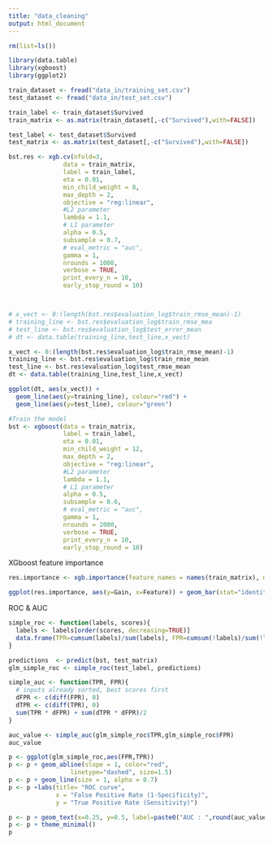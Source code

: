 ```yaml
---
title: "data_cleaning"
output: html_document
---
```


```r
rm(list=ls())

library(data.table)
library(xgboost)
library(ggplot2)
```

```r
train_dataset <- fread("data_in/training_set.csv")
test_dataset <- fread("data_in/test_set.csv")
```


```r
train_label <- train_dataset$Survived
train_matrix <- as.matrix(train_dataset[,-c("Survived"),with=FALSE])

test_label <- test_dataset$Survived
test_matrix <- as.matrix(test_dataset[,-c("Survived"),with=FALSE])
```


```r
bst.res <- xgb.cv(nfold=3,
               data = train_matrix, 
               label = train_label,
               eta = 0.01,
               min_child_weight = 8,
               max_depth = 2,
               objective = "reg:linear",
               #L2 parameter 
               lambda = 1.1,
               # L1 parameter 
               alpha = 0.5, 
               subsample = 0.7,
               # eval_metric = "auc",
               gamma = 1,
               nrounds = 1000,
               verbose = TRUE,
               print_every_n = 10,
               early_stop_round = 10)



# x_vect <- 0:(length(bst.res$evaluation_log$train_rmse_mean)-1)
# training_line <- bst.res$evaluation_log$train_rmse_mea
# test_line <- bst.res$evaluation_log$test_error_mean
# dt <- data.table(training_line,test_line,x_vect)

x_vect <- 0:(length(bst.res$evaluation_log$train_rmse_mean)-1)
training_line <- bst.res$evaluation_log$train_rmse_mean
test_line <- bst.res$evaluation_log$test_rmse_mean
dt <- data.table(training_line,test_line,x_vect)

ggplot(dt, aes(x_vect)) + 
  geom_line(aes(y=training_line), colour="red") + 
  geom_line(aes(y=test_line), colour="green")

```


```r
#Train the model
bst <- xgboost(data = train_matrix, 
               label = train_label,
               eta = 0.01,
               min_child_weight = 12,
               max_depth = 2,
               objective = "reg:linear",
               #L2 parameter 
               lambda = 1.1,
               # L1 parameter 
               alpha = 0.5, 
               subsample = 0.6,
               # eval_metric = "auc",
               gamma = 1,
               nrounds = 2000,
               verbose = TRUE,
               print_every_n = 10,
               early_stop_round = 10)
```


XGboost feature importance
```r
res.importance <- xgb.importance(feature_names = names(train_matrix), model = bst)

ggplot(res.importance, aes(y=Gain, x=Feature)) + geom_bar(stat="identity")
```




ROC & AUC
```r
simple_roc <- function(labels, scores){
  labels <- labels[order(scores, decreasing=TRUE)]
  data.frame(TPR=cumsum(labels)/sum(labels), FPR=cumsum(!labels)/sum(!labels), labels)
}

predictions  <- predict(bst, test_matrix)
glm_simple_roc <- simple_roc(test_label, predictions)
```

```r
simple_auc <- function(TPR, FPR){
  # inputs already sorted, best scores first 
  dFPR <- c(diff(FPR), 0)
  dTPR <- c(diff(TPR), 0)
  sum(TPR * dFPR) + sum(dTPR * dFPR)/2
}

auc_value <- simple_auc(glm_simple_roc$TPR,glm_simple_roc$FPR)
auc_value
```


```r
p <- ggplot(glm_simple_roc,aes(FPR,TPR))
p <- p + geom_abline(slope = 1, color="red",
                 linetype="dashed", size=1.5)
p <- p + geom_line(size = 1, alpha = 0.7)
p <- p +labs(title= "ROC curve", 
             x = "False Positive Rate (1-Specificity)", 
             y = "True Positive Rate (Sensitivity)")

p <- p + geom_text(x=0.25, y=0.5, label=paste0("AUC : ",round(auc_value,2))) 
p <- p + theme_minimal()
p
```



